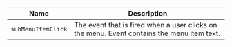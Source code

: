 
| Name | Description |
| --- | --- |
| `subMenuItemClick` | The event that is fired when a user clicks on the menu. Event contains the menu item text. |

